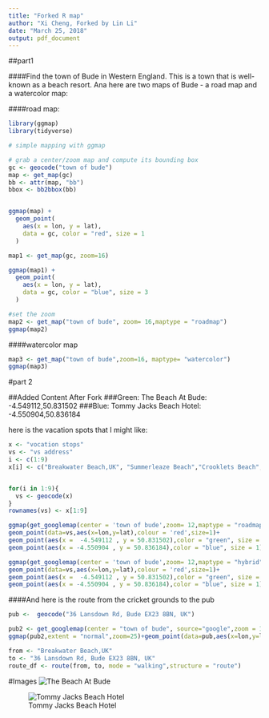 ```yaml
---
title: "Forked R map"
author: "Xi Cheng, Forked by Lin Li"
date: "March 25, 2018"
output: pdf_document
---
```


##part1

####Find the town of Bude in Western England. This is a town that is well-known as a beach resort. Ana here are two maps of Bude - a road map and a watercolor map:

####road map:
```r
library(ggmap)
library(tidyverse)

# simple mapping with ggmap

# grab a center/zoom map and compute its bounding box
gc <- geocode("town of bude")
map <- get_map(gc)
bb <- attr(map, "bb")
bbox <- bb2bbox(bb)


ggmap(map) +
  geom_point(
    aes(x = lon, y = lat),
    data = gc, color = "red", size = 1
  )

map1 <- get_map(gc, zoom=16)

ggmap(map1) +
  geom_point(
    aes(x = lon, y = lat),
    data = gc, color = "blue", size = 3
  )

#set the zoom
map2 <- get_map("town of bude", zoom= 16,maptype = "roadmap")
ggmap(map2)
```

####watercolor map
```r
map3 <- get_map("town of bude",zoom=16, maptype= "watercolor")
ggmap(map3)
```

#part 2

##Added Content After Fork
###Green: The Beach At Bude: -4.549112,50.831502
###Blue: Tommy Jacks Beach Hotel: -4.550904,50.836184

here is the vacation spots that I might like:
```r
x <- "vocation stops" 
vs <- "vs address"
i <- c(1:9)
x[i] <- c("Breakwater Beach,UK", "Summerleaze Beach","Crooklets Beach","Northcott Mouth Beach,UK","Widemouth Beach","Sandy Mouth Beach,UK","Duckpool Beach,UK","Millook Haven Beach","cricket grounds,UK")


for(i in 1:9){
  vs <- geocode(x)
}
rownames(vs) <- x[1:9]

ggmap(get_googlemap(center = 'town of bude',zoom= 12,maptype = "roadmap"))+
geom_point(data=vs,aes(x=lon,y=lat),colour = 'red',size=1)+
geom_point(aes(x =  -4.549112 , y = 50.831502),color = "green", size = 1) +
geom_point(aes(x = -4.550904 , y = 50.836184),color = "blue", size = 1)

```

```r
ggmap(get_googlemap(center = 'town of bude',zoom= 12,maptype = "hybrid"))+
geom_point(data=vs,aes(x=lon,y=lat),colour = 'red',size=1)+
geom_point(aes(x =  -4.549112 , y = 50.831502),color = "green", size = 1) +
geom_point(aes(x = -4.550904 , y = 50.836184),color = "blue", size = 1)
```

####And here is the route from the cricket grounds to the pub
```r
pub <-  geocode("36 Lansdown Rd, Bude EX23 8BN, UK")

pub2 <- get_googlemap(center = "town of bude", source="google",zoom = 16)
ggmap(pub2,extent = "normal",zoom=25)+geom_point(data=pub,aes(x=lon,y=lat),color="blue")

from <- "Breakwater Beach,UK"
to <- "36 Lansdown Rd, Bude EX23 8BN, UK"
route_df <- route(from, to, mode = "walking",structure = "route")

```

#Images
![The Beach At Bude](beach.jpg)

![Tommy Jacks Beach Hotel](tommy.jpg)
